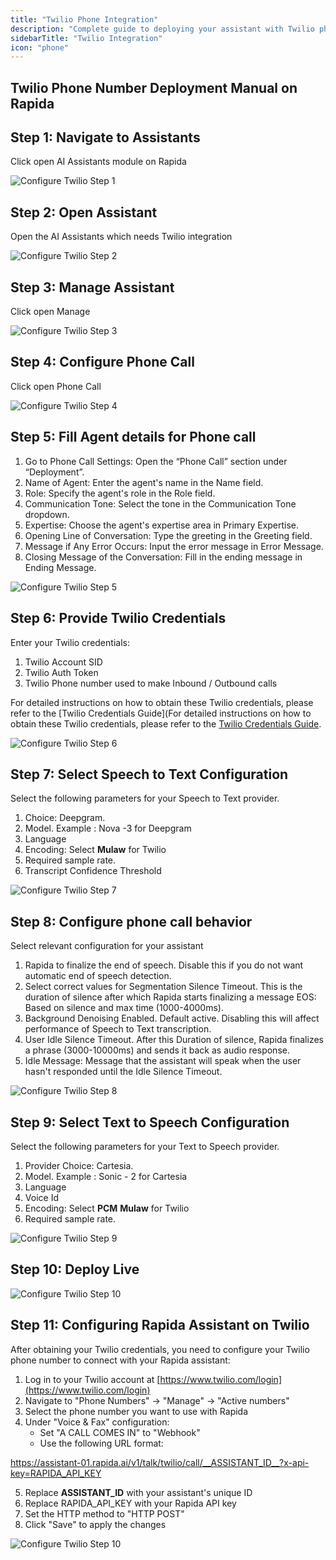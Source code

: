 ```yaml
---
title: "Twilio Phone Integration"
description: "Complete guide to deploying your assistant with Twilio phone capabilities"
sidebarTitle: "Twilio Integration"
icon: "phone"
---
```


## Twilio Phone Number Deployment Manual on Rapida

## Step 1: Navigate to Assistants

Click open AI Assistants module on Rapida

![Configure Twilio Step 1](/images/configure_twilio_1.png)

## Step 2: Open Assistant

Open the AI Assistants which needs Twilio integration

![Configure Twilio Step 2](/images/configure_twilio_2.png)

## Step 3: Manage Assistant

Click open Manage

![Configure Twilio Step 3](/images/configure_twilio_3.png)

## Step 4: Configure Phone Call

Click open Phone Call 

![Configure Twilio Step 4](/images/configure_twilio_4.png)


## Step 5: Fill Agent details for Phone call 

1. Go to Phone Call Settings: Open the “Phone Call” section under “Deployment”.
2. Name of Agent: Enter the agent's name in the Name field.
3. Role: Specify the agent's role in the Role field.
4. Communication Tone: Select the tone in the Communication Tone dropdown.
5. Expertise: Choose the agent's expertise area in Primary Expertise.
6. Opening Line of Conversation: Type the greeting in the Greeting field.
7. Message if Any Error Occurs: Input the error message in Error Message.
8. Closing Message of the Conversation: Fill in the ending message in Ending Message.

![Configure Twilio Step 5](/images/configure_twilio_5.png)

## Step 6: Provide Twilio Credentials

Enter your Twilio credentials:

1. Twilio Account SID  
2. Twilio Auth Token  
3. Twilio Phone number used to make Inbound / Outbound calls

For detailed instructions on how to obtain these Twilio credentials, please refer to the [Twilio Credentials Guide](For detailed instructions on how to obtain these Twilio credentials, please refer to the [Twilio Credentials Guide](/assistants/twilio-credentials).


![Configure Twilio Step 6](/images/configure_twilio_6.png)

## Step 7: Select Speech to Text Configuration

Select the following parameters for your Speech to Text provider. 

1. Choice: Deepgram.  
2. Model. Example : Nova \-3 for Deepgram  
3. Language  
4. Encoding: Select **Mulaw** for Twilio  
5. Required sample rate.  
6. Transcript Confidence Threshold

![Configure Twilio Step 7](/images/configure_twilio_7.png)

## Step 8: Configure phone call behavior

Select relevant configuration for your assistant

1. Rapida to finalize the end of speech. Disable this if you do not want automatic end of speech detection.  
2. Select correct values for Segmentation Silence Timeout. This is the duration of silence after which Rapida starts finalizing a message EOS: Based on silence and max time (1000-4000ms).  
3. Background Denoising Enabled. Default active. Disabling this will affect performance of Speech to Text transcription.  
4. User Idle Silence Timeout. After this Duration of silence, Rapida finalizes a phrase (3000-10000ms) and sends it back as audio response.  
5. Idle Message: Message that the assistant will speak when the user hasn't responded until the Idle Silence Timeout.

![Configure Twilio Step 8](/images/configure_twilio_8.png)

## Step 9: Select Text to Speech Configuration

Select the following parameters for your Text to Speech provider. 

1. Provider Choice: Cartesia.  
2. Model. Example : Sonic \- 2 for Cartesia  
3. Language  
4. Voice Id   
5. Encoding: Select **PCM** **Mulaw** for Twilio  
6. Required sample rate.


![Configure Twilio Step 9](/images/configure_twilio_9.png)

## Step 10: Deploy Live

![Configure Twilio Step 10](/images/configure_twilio_10.png)

## Step 11: Configuring Rapida Assistant on Twilio

After obtaining your Twilio credentials, you need to configure your Twilio phone number to connect with your Rapida assistant:

1. Log in to your Twilio account at [https://www.twilio.com/login](https://www.twilio.com/login)
2. Navigate to "Phone Numbers" → "Manage" → "Active numbers"
3. Select the phone number you want to use with Rapida
4. Under "Voice & Fax" configuration:
   - Set "A CALL COMES IN" to "Webhook"
   - Use the following URL format: 

 https://assistant-01.rapida.ai/v1/talk/twilio/call/__ASSISTANT_ID__?x-api-key=RAPIDA_API_KEY

5. Replace __ASSISTANT_ID__ with your assistant's unique ID
6. Replace RAPIDA_API_KEY with your Rapida API key
7. Set the HTTP method to "HTTP POST"
8. Click "Save" to apply the changes

![Configure Twilio Step 10](/images/twilio-webhook-config.png)

